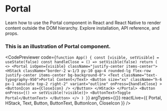 
# Portal

Learn how to use the Portal component in React and React Native to render content outside the DOM hierarchy. Explore installation, API reference, and props.


### This is an illustration of Portal component.
<CodePreviewer
  code={`function App() {
  const [visible, setVisible] = useState(false)
  const handleClose = () => setVisible(false)
  return (
    <>
      <Portal isOpen={visible} className="justify-center items-center">
        <HStack className="border-2 w-1/3 py-10 gap-4 rounded-lg flex-row justify-center items-center bg-background-0">
          <Text className="text-typography-950">Portal Content</Text>
          <Button
            size="xs"
            className="h-6 px-1 absolute top-2 right-2"
            variant="outline"
            onPress={handleClose}
          >
            <ButtonIcon as={CloseIcon} />
          </Button>
        </HStack>
      </Portal>
      <Button onPress={() => setVisible(!visible)}>
        <ButtonText>Toggle Portal</ButtonText>
      </Button>
    </>
  )
}`}
  argTypes={{}}
  reactLive={{ Portal, HStack, Text, Button, ButtonText, ButtonIcon, CloseIcon }}
/>